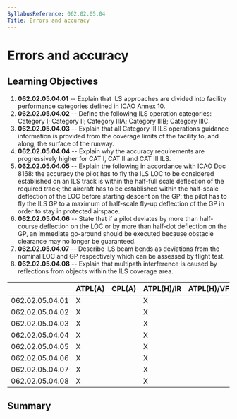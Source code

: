 ```yaml
---
SyllabusReference: 062.02.05.04
Title: Errors and accuracy
---
```


# Errors and accuracy

## Learning Objectives

1.  **062.02.05.04.01** -- Explain that ILS approaches are divided into facility
    performance categories defined in ICAO Annex 10.
2.  **062.02.05.04.02** -- Define the following ILS operation categories:
    Category I; Category II; Category IIIA; Category IIIB; Category IIIC.
3.  **062.02.05.04.03** -- Explain that all Category III ILS operations guidance
    information is provided from the coverage limits of the facility to, and
    along, the surface of the runway.
4.  **062.02.05.04.04** -- Explain why the accuracy requirements are
    progressively higher for CAT I, CAT II and CAT III ILS.
5.  **062.02.05.04.05** -- Explain the following in accordance with ICAO Doc
    8168: the accuracy the pilot has to fly the ILS LOC to be considered
    established on an ILS track is within the half-full scale deflection of the
    required track; the aircraft has to be established within the half-scale
    deflection of the LOC before starting descent on the GP; the pilot has to
    fly the ILS GP to a maximum of half-scale fly-up deflection of the GP in
    order to stay in protected airspace.
6.  **062.02.05.04.06** -- State that if a pilot deviates by more than
    half-course deflection on the LOC or by more than half-dot deflection on the
    GP, an immediate go-around should be executed because obstacle clearance may
    no longer be guaranteed.
7.  **062.02.05.04.07** -- Describe ILS beam bends as deviations from the
    nominal LOC and GP respectively which can be assessed by flight test.
8.  **062.02.05.04.08** -- Explain that multipath interference is caused by
    reflections from objects within the ILS coverage area.

|                 | ATPL(A) | CPL(A) | ATPL(H)/IR | ATPL(H)/VFR | CPL(H) | IR  | CBIR(A) |
| --------------- | ------- | ------ | ---------- | ----------- | ------ | --- | ------- |
| 062.02.05.04.01 | X       |        | X          |             |        | X   | X       |
| 062.02.05.04.02 | X       |        | X          |             |        | X   |         |
| 062.02.05.04.03 | X       |        | X          |             |        | X   |         |
| 062.02.05.04.04 | X       |        | X          |             |        | X   |         |
| 062.02.05.04.05 | X       |        | X          |             |        | X   | X       |
| 062.02.05.04.06 | X       |        | X          |             |        | X   | X       |
| 062.02.05.04.07 | X       |        | X          |             |        | X   |         |
| 062.02.05.04.08 | X       |        | X          |             |        | X   |         |

## Summary
